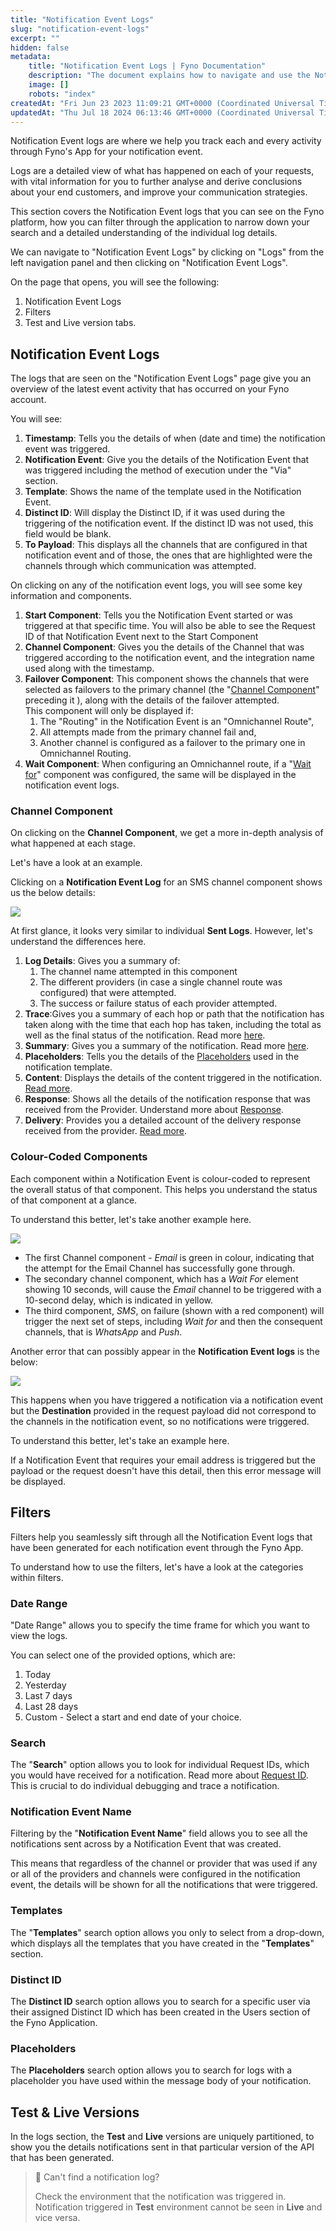 ```yaml
---
title: "Notification Event Logs"
slug: "notification-event-logs"
excerpt: ""
hidden: false
metadata:
    title: "Notification Event Logs | Fyno Documentation"
    description: "The document explains how to navigate and use the Notification Event logs on the Fyno platform, detailing the components and filters available to track and analyze notification events, and improve communication strategies. It also describes how to access logs, interpret log details, and use filters to narrow down searches, with a focus on understanding the status and flow of notifications."
    image: []
    robots: "index"
createdAt: "Fri Jun 23 2023 11:09:21 GMT+0000 (Coordinated Universal Time)"
updatedAt: "Thu Jul 18 2024 06:13:46 GMT+0000 (Coordinated Universal Time)"
---
```


Notification Event logs are where we help you track each and every activity through Fyno's App for your notification event.

Logs are a detailed view of what has happened on each of your requests, with vital information for you to further analyse and derive conclusions about your end customers, and improve your communication strategies.

This section covers the Notification Event logs that you can see on the Fyno platform, how you can filter through the application to narrow down your search and a detailed understanding of the individual log details.

We can navigate to "Notification Event Logs" by clicking on "Logs" from the left navigation panel and then clicking on "Notification Event Logs".

On the page that opens, you will see the following:

1. Notification Event Logs
2. Filters
3. Test and Live version tabs.

## Notification Event Logs

The logs that are seen on the "Notification Event Logs" page give you an overview of the latest event activity that has occurred on your Fyno account.

You will see:

1. **Timestamp**: Tells you the details of when (date and time) the notification event was triggered.
2. **Notification Event**: Give you the details of the Notification Event that was triggered including the method of execution under the "Via" section.
3. **Template**: Shows the name of the template used in the Notification Event.
4. **Distinct ID**: Will display the Distinct ID, if it was used during the triggering of the notification event. If the distinct ID was not used, this field would be blank.
5. **To Payload**: This displays all the channels that are configured in that notification event and of those, the ones that are highlighted were the channels through which communication was attempted.

On clicking on any of the notification event logs, you will see some key information and components.

1. **Start Component**: Tells you the Notification Event started or was triggered at that specific time. You will also be able to see the Request ID of that Notification Event next to the Start Component
2. **Channel Component**: Gives you the details of the Channel that was triggered according to the notification event, and the integration name used along with the timestamp.
3. **Failover Component**: This component shows the channels that were selected as failovers to the primary channel (the "[Channel Component](./omnichannel-route-creation#channels)" preceding it ), along with the details of the failover attempted.  
   This component will only be displayed if:
    1. The "Routing" in the Notification Event is an "Omnichannel Route",
    2. All attempts made from the primary channel fail and,
    3. Another channel is configured as a failover to the primary one in Omnichannel Routing.
4. **Wait Component**: When configuring an Omnichannel route, if a "[Wait for](./omnichannel-route-creation#controls)" component was configured, the same will be displayed in the notification event logs.

### Channel Component

On clicking on the **Channel Component**, we get a more in-depth analysis of what happened at each stage.

Let's have a look at an example.

Clicking on a **Notification Event Log** for an SMS channel component shows us the below details:

![](/images/event-logs-1.png)

At first glance, it looks very similar to individual **Sent Logs**. However, let's understand the differences here.

1. **Log Details**: Gives you a summary of:
    1. The channel name attempted in this component
    2. The different providers (in case a single channel route was configured) that were attempted.
    3. The success or failure status of each provider attempted.
2. **Trace**:Gives you a summary of each hop or path that the notification has taken along with the time that each hop has taken, including the total as well as the final status of the notification. Read more [here](./log-details-trace).
3. **Summary**: Gives you a summary of the notification. Read more [here](./log-details-summary).
4. **Placeholders**: Tells you the details of the [Placeholders](./log-details-placeholders) used in the notification template.
5. **Content**: Displays the details of the content triggered in the notification. [Read more](./log-details-content).
6. **Response**: Shows all the details of the notification response that was received from the Provider. Understand more about [Response](./log-details-response).
7. **Delivery**: Provides you a detailed account of the delivery response received from the provider. [Read more](./log-details-delivery).

### Colour-Coded Components

Each component within a Notification Event is colour-coded to represent the overall status of that component. This helps you understand the status of that component at a glance.

To understand this better, let's take another example here.

![](/images/event-logs-2.png)

-   The first Channel component - _Email_ is green in colour, indicating that the attempt for the Email Channel has successfully gone through.
-   The secondary channel component, which has a _Wait For_ element showing 10 seconds, will cause the _Email_ channel to be triggered with a 10-second delay, which is indicated in yellow.
-   The third component, _SMS_, on failure (shown with a red component) will trigger the next set of steps, including _Wait for_ and then the consequent channels, that is _WhatsApp_ and _Push_.

Another error that can possibly appear in the **Notification Event logs** is the below:

![](/images/event-logs-3.png)

This happens when you have triggered a notification via a notification event but the **Destination** provided in the request payload did not correspond to the channels in the notification event, so no notifications were triggered.

To understand this better, let's take an example here.

If a Notification Event that requires your email address is triggered but the payload or the request doesn't have this detail, then this error message will be displayed.

## Filters

Filters help you seamlessly sift through all the Notification Event logs that have been generated for each notification event through the Fyno App.

To understand how to use the filters, let's have a look at the categories within filters.

### Date Range

"Date Range" allows you to specify the time frame for which you want to view the logs.

You can select one of the provided options, which are:

1. Today
2. Yesterday
3. Last 7 days
4. Last 28 days
5. Custom - Select a start and end date of your choice.

### Search

The "**Search**" option allows you to look for individual Request IDs, which you would have received for a notification. Read more about [Request ID](./log-details-summary#request-id). This is crucial to do individual debugging and trace a notification.

### Notification Event Name

Filtering by the "**Notification Event Name**" field allows you to see all the notifications sent across by a Notification Event that was created.

This means that regardless of the channel or provider that was used if any or all of the providers and channels were configured in the notification event, the details will be shown for all the notifications that were triggered.

### Templates

The "**Templates**" search option allows you only to select from a drop-down, which displays all the templates that you have created in the "**Templates**" section.

### Distinct ID

The **Distinct ID** search option allows you to search for a specific user via their assigned Distinct ID which has been created in the Users section of the Fyno Application.

### Placeholders

The **Placeholders** search option allows you to search for logs with a placeholder you have used within the message body of your notification.

## Test & Live Versions

In the logs section, the **Test** and **Live** versions are uniquely partitioned, to show you the details notifications sent in that particular version of the API that has been generated.

> 🚧 Can't find a notification log?
>
> Check the environment that the notification was triggered in. Notification triggered in **Test** environment cannot be seen in **Live** and vice versa.
